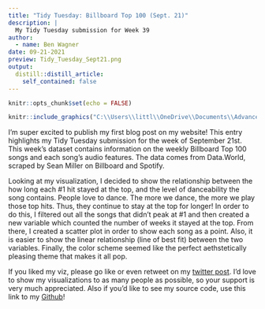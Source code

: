 ```yaml
---
title: "Tidy Tuesday: Billboard Top 100 (Sept. 21)"
description: |
  My Tidy Tuesday submission for Week 39
author:
  - name: Ben Wagner
date: 09-21-2021
preview: Tidy_Tuesday_Sept21.png
output:
  distill::distill_article:
    self_contained: false
---
```



```r
knitr::opts_chunk$set(echo = FALSE)
```

```r
knitr::include_graphics("C:\\Users\\littl\\OneDrive\\Documents\\Advanced Data Sci\\Wagner_website\\_Posts\\2021-09-21-tidy-tuesday-billboard-top-100-sept-22\\Tidy_Tuesday_Sept21.png")
```

  I'm super excited to publish my first blog post on my website! This entry highlights my Tidy Tuesday submission for the week of September 21st. This week's dataset contains information on the weekly Billboard Top 100 songs and each song's audio features. The data comes from Data.World, scraped by Sean Miller on Billboard and Spotify. 

  Looking at my visualization, I decided to show the relationship between the how long each #1 hit stayed at the top, and the level of danceability the song contains. People love to dance. The more we dance, the more we play those top hits. Thus, they continue to stay at the top for longer! In order to do this, I filtered out all the songs that didn't peak at #1 and then created a new variable which counted the number of weeks it stayed at the top. From there, I created a scatter plot in order to show each song as a point. Also, it is easier to show the linear relationship (line of best fit) between the two variables. Finally, the color scheme seemed like the perfect aethstetically pleasing theme that makes it all pop. 
  
  If you liked my viz, please go like or even retweet on my [twitter post](https://twitter.com/BenWagnerDS/status/1440730734172393477). I'd love to show my visualizations to as many people as possible, so your support is very much appreciated. Also if you'd like to see my source code, use this link to my [Github](https://github.com/bennywags15/Tidy_Tuesday/blob/main/Tidy%20Tuesday/tidy_tuesdaySept21.Rmd)! 


